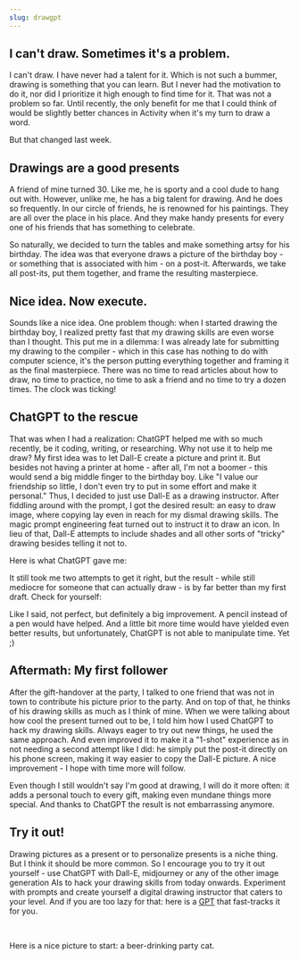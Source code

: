 ```yaml
---
slug: drawgpt
---
```



## I can't draw. Sometimes it's a problem.

I can't draw. I have never had a talent for it. Which is not such a bummer, drawing is something that you can learn. But I never had the motivation to do it, nor did I prioritize it high enough to find time for it. That was not a problem so far. Until recently, the only benefit for me that I could think of would be slightly better chances in Activity when it's my turn to draw a word.  

But that changed last week.


## Drawings are a good presents

A friend of mine turned 30. Like me, he is sporty and a cool dude to hang out with. However, unlike me, he has a big talent for drawing. And he does so frequently. In our circle of friends, he is renowned for his paintings. They are all over the place in his place. And they make handy presents for every one of his friends that has something to celebrate.

So naturally, we decided to turn the tables and make something artsy for his birthday. The idea was that everyone draws a picture of the birthday boy - or something that is associated with him - on a post-it. Afterwards, we take all post-its, put them together, and frame the resulting masterpiece.

<InPostImage src="/data/articles/drawgpt/thepresent.jpg" height="h-sm"/>

## Nice idea. Now execute.

Sounds like a nice idea. One problem though: when I started drawing the birthday boy, I realized pretty fast that my drawing skills are even worse than I thought. This put me in a dilemma: I was already late for submitting my drawing to the compiler - which in this case has nothing to do with computer science, it's the person putting everything together and framing it as the final masterpiece. There was no time to read articles about how to draw, no time to practice, no time to ask a friend and no time to try a dozen times. The clock was ticking!

## ChatGPT to the rescue

That was when I had a realization: ChatGPT helped me with so much recently, be it coding, writing, or researching. Why not use it to help me draw? My first idea was to let Dall-E create a picture and print it. But besides not having a printer at home - after all, I'm not a boomer - this would send a big middle finger to the birthday boy. Like "I value our friendship so little, I don't even try to put in some effort and make it personal." Thus, I decided to just use Dall-E as a drawing instructor. After fiddling around with the prompt, I got the desired result: an easy to draw image, where copying lay even in reach for my dismal drawing skills. The magic prompt engineering feat turned out to instruct it to draw an icon. In lieu of that, Dall-E attempts to include shades and all other sorts of "tricky" drawing besides telling it not to.

Here is what ChatGPT gave me:
<InPostImage src="/data/articles/drawgpt/guy.png" width="w-xs" height="h-illustration"/>

It still took me two attempts to get it right, but the result - while still mediocre for someone that can actually draw - is by far better than my first draft. Check for yourself:

<InPostImage src="/data/articles/drawgpt/myprogress.jpg" height="h-48 sm:h-illustration "/>

Like I said, not perfect, but definitely a big improvement. A pencil instead of a pen would have helped. And a little bit more time would have yielded even better results, but unfortunately, ChatGPT is not able to manipulate time. Yet ;)

## Aftermath: My first follower

After the gift-handover at the party, I talked to one friend that was not in town to contribute his picture prior to the party. And on top of that, he thinks of his drawing skills as much as I think of mine. When we were talking about how cool the present turned out to be, I told him how I used ChatGPT to hack my drawing skills. Always eager to try out new things, he used the same approach. And even improved it to make it a "1-shot" experience as in not needing a second attempt like I did: he simply put the post-it directly on his phone screen, making it way easier to copy the Dall-E picture. A nice improvement - I hope with time more will follow.

Even though I still wouldn't say I'm good at drawing, I will do it more often: it adds a personal touch to every gift, making even mundane things more special. And thanks to ChatGPT the result is not embarrassing anymore.


## Try it out! 

Drawing pictures as a present or to personalize presents is a niche thing. But I think it should be more common. So I encourage you to try it out yourself - use ChatGPT with Dall-E, midjourney or any of the other image generation AIs to hack your drawing skills from today onwards. Experiment with prompts and create yourself a digital drawing instructor that caters to your level. And if you are too lazy for that: here is a [GPT](https://chat.openai.com/g/g-mg5HbMtj8-help-me-draw) that fast-tracks it for you.

&nbsp;

Here is a nice picture to start: a beer-drinking party cat.
<InPostImage src="/data/articles/drawgpt/cutepartycat.png" width="w-xs" height="h-illustration"/>